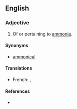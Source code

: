 ==English==

===Adjective===
{{en-adj}}

# {{inorganic chemistry}} Of or pertaining to [[ammonia]].

====Synonyms====
* [[ammonical]]

====Translations====
{{trans-top|of or pertaining to ammonia}}
* French: {{t+|fr|ammoniac|m}}, {{t+|fr|ammoniaque|m}}
{{trans-mid}}
{{trans-bottom}}

====References====
* {{R:1913}}